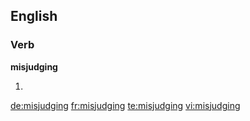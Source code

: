 ==English==

===Verb===
'''misjudging'''

# {{third-person singular of|[[misjudge]]}}

[[de:misjudging]]
[[fr:misjudging]]
[[te:misjudging]]
[[vi:misjudging]]